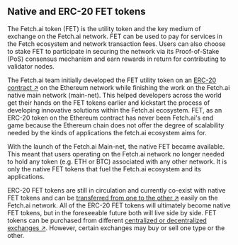## Native and ERC-20 FET tokens

The Fetch.ai token (FET) is the utility token and the key medium of exchange on the Fetch.ai network. FET can be used to pay for services in the Fetch ecosystem and network transaction fees. Users can also choose to stake FET to participate in securing the network via its Proof-of-Stake (PoS) consensus mechanism and earn rewards in return for contributing to validator nodes.

The Fetch.ai team initially developed the FET utility token on an [ERC-20 contract ↗](https://etherscan.io/token/0xaea46A60368A7bD060eec7DF8CBa43b7EF41Ad85) on the Ethereum network while finishing the work on the Fetch.ai native main network (main-net). This helped developers across the world get their hands on the FET tokens earlier and kickstart the process of developing innovative solutions within the Fetch.ai ecosystem. FET, as an ERC-20 token on the Ethereum contract has never been Fetch.ai's end game because the Ethereum chain does not offer the degree of scalability needed by the kinds of applications the fetch.ai ecosystem aims for.

With the launch of the Fetch.ai Main-net, the native FET became available. This meant that users operating on the Fetch.ai network no longer needed to hold any token (e.g. ETH or BTC) associated with any other network. It is only the native FET tokens that fuel the Fetch.ai ecosystem and its applications.

ERC-20 FET tokens are still in circulation and currently co-exist with native FET tokens and can be [transferred from one to the other ↗](https://docs.fetch.ai/native_and_erc20/how_to_convert_fet) easily on the Fetch.ai network. All of the ERC-20 FET tokens will ultimately become native FET tokens, but in the foreseeable future both will live side by side. FET tokens can be purchased from different [centralized or decentralized exchanges ↗](https://fetch-ai.network/get-fet/). However, certain exchanges may buy or sell one type or the other.
